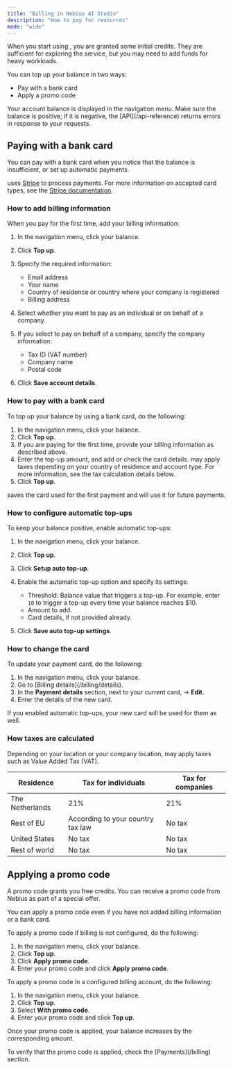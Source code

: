```yaml
---
title: "Billing in Nebius AI Studio"
description: "How to pay for resources"
mode: "wide"
---
```



When you start using <ServiceName/>, you are granted some initial credits. They are sufficient for exploring the service, but you may need to add funds for heavy workloads.

You can top up your balance in two ways:

* Pay with a bank card
* Apply a promo code

Your account balance is displayed in the navigation menu. Make sure the balance is positive; if it is negative, the [API](<UiUrl/>/api-reference) returns errors in response to your requests.

## Paying with a bank card

You can pay with a bank card when you notice that the balance is insufficient, or set up automatic payments.

<ServiceName/> uses [Stripe](https://stripe.com/) to process payments. For more information on accepted card types, see the [Stripe documentation](https://docs.stripe.com/payments/cards).

### How to add billing information

When you pay for the first time, add your billing information:

1. In the navigation menu, click your balance.
1. Click <Icon icon="circle-plus" iconType="solid" /> **Top up**.
1. Specify the required information:

   * Email address
   * Your name
   * Country of residence or country where your company is registered
   * Billing address

1. Select whether you want to pay as an individual or on behalf of a company.
1. If you select to pay on behalf of a company, specify the company information:

   * Tax ID (VAT number)
   * Company name
   * Postal code

1. Click **Save account details**.

### How to pay with a bank card

To top up your balance by using a bank card, do the following:

1. In the navigation menu, click your balance.
1. Click <Icon icon="circle-plus" iconType="solid" /> **Top up**.
1. If you are paying for the first time, provide your billing information as described above.
1. Enter the top-up amount, and add or check the card details. <ServiceName/> may apply taxes depending on your country of residence and account type. For more information, see the tax calculation details below.
1. Click **Top up**.

<ServiceName/> saves the card used for the first payment and will use it for future payments.

### How to configure automatic top-ups

To keep your balance positive, enable automatic top-ups:

1. In the navigation menu, click your balance.
1. Click <Icon icon="circle-plus" iconType="solid" /> **Top up**.
1. Click **Setup auto top-up**.
1. Enable the automatic top-up option and specify its settings:

   * Threshold: Balance value that triggers a top-up. For example, enter `10` to trigger a top-up every time your balance reaches \$10.
   * Amount to add.
   * Card details, if not provided already.

1. Click **Save auto top-up settings**.

### How to change the card

To update your payment card, do the following:

1. In the navigation menu, click your balance.
1. Go to [Billing details](<UiUrl/>/billing/details).
1. In the **Payment details** section, next to your current card, <Icon icon="pencil" iconType="solid" /> → **Edit**.
1. Enter the details of the new card.

If you enabled automatic top-ups, your new card will be used for them as well.

### How taxes are calculated

Depending on your location or your company location, <ServiceName/> may apply taxes such as Value Added Tax (VAT).

| Residence | Tax for individuals | Tax for companies |
| --- | --- | --- |
| The Netherlands | 21% | 21% |
| Rest of EU | According to your country tax law | No tax |
| United States | No tax | No tax |
| Rest of world | No tax | No tax |

## Applying a promo code

A promo code grants you free <ServiceName/> credits. You can receive a promo code from Nebius as part of a special offer.

You can apply a promo code even if you have not added billing information or a bank card.

To apply a promo code if billing is not configured, do the following:

1. In the navigation menu, click your balance.
1. Click <Icon icon="circle-plus" iconType="solid" /> **Top up**.
1. Click **Apply promo code**.
1. Enter your promo code and click **Apply promo code**.

To apply a promo code in a configured billing account, do the following:

1. In the navigation menu, click your balance.
1. Click <Icon icon="circle-plus" iconType="solid" /> **Top up**.
1. Select **With promo code**.
1. Enter your promo code and click **Top up**.

Once your promo code is applied, your balance increases by the corresponding amount.

To verify that the promo code is applied, check the [Payments](<UiUrl/>/billing) section.
